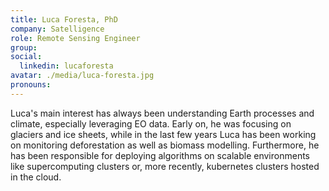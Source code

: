 ```yaml
---
title: Luca Foresta, PhD
company: Satelligence
role: Remote Sensing Engineer
group:
social:
  linkedin: lucaforesta
avatar: ./media/luca-foresta.jpg
pronouns:
---
```

Luca's main interest has always been understanding Earth processes and climate, especially leveraging EO data. Early on, he was focusing on glaciers and ice sheets, while in the last few years Luca has been working on monitoring deforestation as well as biomass modelling. Furthermore, he has been responsible for deploying algorithms on scalable environments like supercomputing clusters or, more recently, kubernetes clusters hosted in the cloud.